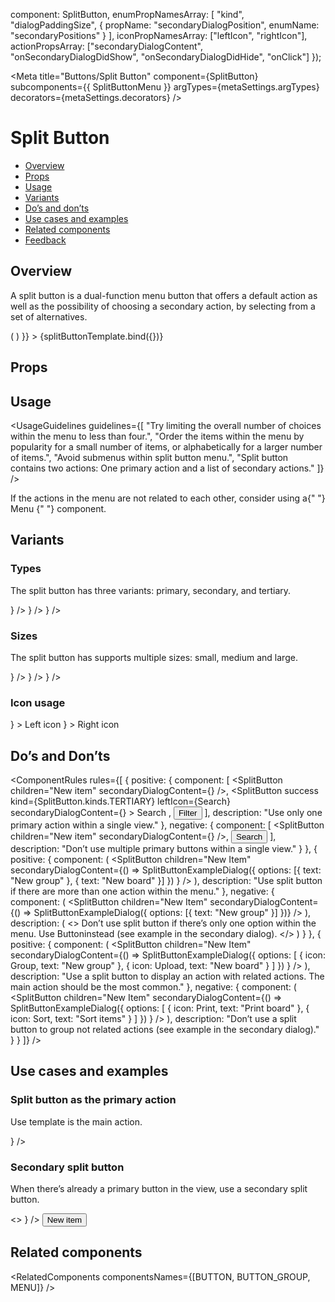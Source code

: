 
  component: SplitButton,
  enumPropNamesArray: [
    "kind",
    "dialogPaddingSize",
    {
      propName: "secondaryDialogPosition",
      enumName: "secondaryPositions"
    }
  ],
  iconPropNamesArray: ["leftIcon", "rightIcon"],
  actionPropsArray: ["secondaryDialogContent", "onSecondaryDialogDidShow", "onSecondaryDialogDidHide", "onClick"]
});

<Meta
  title="Buttons/Split Button"
  component={SplitButton}
  subcomponents={{ SplitButtonMenu }}
  argTypes={metaSettings.argTypes}
  decorators={metaSettings.decorators}
/>

<!--- Component template -->


<!--- Component documentation -->

# Split Button

- [Overview](#overview)
- [Props](#props)
- [Usage](#usage)
- [Variants](#variants)
- [Do’s and don’ts](#dos-and-donts)
- [Use cases and examples](#use-cases-and-examples)
- [Related components](#related-components)
- [Feedback](#feedback)

## Overview

A split button is a dual-function menu button that offers a default action as well as the possibility of choosing a secondary action, by selecting from a set of alternatives.

<Canvas>
  <Story
    name="Overview"
    args={{
      children: "Button",
      secondaryDialogContent: () => (
        <SplitButtonMenu id="split-menu">
          <MenuItem icon={Check} title="Hey" />
          <MenuItem icon={Announcement} title="There" />
        </SplitButtonMenu>
      )
    }}
  >
    {splitButtonTemplate.bind({})}
  </Story>
</Canvas>

## Props

<ArgsTable story="Overview" />

## Usage

<UsageGuidelines
  guidelines={[
    "Try limiting the overall number of choices within the menu to less than four.",
    "Order the items within the menu by popularity for a small number of items, or alphabetically for a larger number of items.",
    "Avoid submenus within split button menu.",
    "Split button contains two actions: One primary action and a list of secondary actions."
  ]}
/>

<Tip>
  If the actions in the menu are not related to each other, consider using a{" "}
  <Link href="/?path=/docs/navigation-menu--overview" size={Link.sizes.SMALL} withoutSpacing>
    Menu
  </Link>{" "}
  component.
</Tip>

## Variants

### Types

The split button has three variants: primary, secondary, and tertiary.

<Canvas>
  <Story name="Types">
    <SplitButton
      children="Primary"
      secondaryDialogContent={
        <SplitButtonMenu id="split-menu">
          <MenuItem icon={Check} title="Hey" />
          <MenuItem icon={Announcement} title="There" />
        </SplitButtonMenu>
      }
    />
    <SplitButton
      children="Secondary"
      kind={SplitButton.kinds.SECONDARY}
      secondaryDialogContent={
        <SplitButtonMenu id="split-menu">
          <MenuItem icon={Check} title="Hey" />
          <MenuItem icon={Announcement} title="There" />
        </SplitButtonMenu>
      }
    />
    <SplitButton
      children="Tertiary"
      kind={SplitButton.kinds.TERTIARY}
      secondaryDialogContent={
        <SplitButtonMenu id="split-menu">
          <MenuItem icon={Check} title="Hey" />
          <MenuItem icon={Announcement} title="There" />
        </SplitButtonMenu>
      }
    />
  </Story>
</Canvas>

### Sizes

The split button has supports multiple sizes: small, medium and large.

<Canvas>
  <Story name="Sizes">
    <SplitButton
      children="Small"
      size={SplitButton.sizes.SMALL}
      secondaryDialogContent={
        <SplitButtonMenu id="split-menu">
          <MenuItem icon={Check} title="Hey" />
          <MenuItem icon={Announcement} title="There" />
        </SplitButtonMenu>
      }
    />
    <SplitButton
      children="Medium"
      size={SplitButton.sizes.MEDIUM}
      secondaryDialogContent={
        <SplitButtonMenu id="split-menu">
          <MenuItem icon={Check} title="Hey" />
          <MenuItem icon={Announcement} title="There" />
        </SplitButtonMenu>
      }
    />
    <SplitButton
      children="Large"
      size={SplitButton.sizes.LARGE}
      secondaryDialogContent={
        <SplitButtonMenu id="split-menu">
          <MenuItem icon={Check} title="Hey" />
          <MenuItem icon={Announcement} title="There" />
        </SplitButtonMenu>
      }
    />
  </Story>
</Canvas>

### Icon usage

<Canvas>
  <Story name="Split button with icons">
    <SplitButton
      leftIcon={Add}
      secondaryDialogContent={
        <SplitButtonMenu id="split-menu">
          <MenuItem icon={Check} title="Hey" />
          <MenuItem icon={Announcement} title="There" />
        </SplitButtonMenu>
      }
    >
      Left icon
    </SplitButton>
    <SplitButton
      rightIcon={Add}
      secondaryDialogContent={
        <SplitButtonMenu id="split-menu">
          <MenuItem icon={Check} title="Hey" />
          <MenuItem icon={Announcement} title="There" />
        </SplitButtonMenu>
      }
    >
      Right icon
    </SplitButton>
  </Story>
</Canvas>

## Do’s and Don’ts

<ComponentRules
  rules={[
    {
      positive: {
        component: [
          <SplitButton children="New item" secondaryDialogContent={<SplitButtonExampleDialog />} />,
          <SplitButton
            success
            kind={SplitButton.kinds.TERTIARY}
            leftIcon={Search}
            secondaryDialogContent={<SplitButtonExampleDialog />}
          >
            Search
          </SplitButton>,
          <Button kind={Button.kinds.TERTIARY} leftIcon={Filter}>
            Filter
          </Button>
        ],
        description: "Use only one primary action within a single view."
      },
      negative: {
        component: [
          <SplitButton children="New item" secondaryDialogContent={<SplitButtonExampleDialog />} />,
          <Button>Search</Button>
        ],
        description: "Don’t use multiple primary buttons within a single view."
      }
    },
    {
      positive: {
        component: (
          <SplitButton
            children="New Item"
            secondaryDialogContent={() =>
              SplitButtonExampleDialog({ options: [{ text: "New group" }, { text: "New board" }] })
            }
          />
        ),
        description: "Use split button if there are more than one action within the menu."
      },
      negative: {
        component: (
          <SplitButton
            children="New Item"
            secondaryDialogContent={() => SplitButtonExampleDialog({ options: [{ text: "New group" }] })}
          />
        ),
        description: (
          <>
            Don’t use split button if there’s only one option within the menu. Use
            <Link href="/?path=/docs/buttons-button--overview">Button</Link>instead (see example in the secondary dialog).
          </>
        )
      }
    },
    {
      positive: {
        component: (
          <SplitButton
            children="New Item"
            secondaryDialogContent={() =>
              SplitButtonExampleDialog({
                options: [
                  { icon: Group, text: "New group" },
                  { icon: Upload, text: "New board" }
                ]
              })
            }
          />
        ),
        description:
          "Use a split button to display an action with related actions. The main action should be the most common."
      },
      negative: {
        component: (
          <SplitButton
            children="New Item"
            secondaryDialogContent={() =>
              SplitButtonExampleDialog({
                options: [
                  { icon: Print, text: "Print board" },
                  { icon: Sort, text: "Sort items" }
                ]
              })
            }
          />
        ),
        description: "Don’t use a split button to group not related actions (see example in the secondary dialog)."
      }
    }
  ]}
/>

## Use cases and examples

### Split button as the primary action

Use template is the main action.

<Canvas>
  <Story name="Split button as the primary action">
    <SplitButton
      children="Use template"
      secondaryPositions={SplitButton.secondaryPositions.BOTTOM_END}
      secondaryDialogContent={
        <SplitButtonMenu id="split-menu">
          <MenuItem icon={Download} title="Import template" />
          <MenuItem icon={Upload} title="Export template" />
        </SplitButtonMenu>
      }
    />
  </Story>
</Canvas>

### Secondary split button

When there’s already a primary button in the view, use a secondary split button.

<Canvas>
  <Story name="Secondary split button">
    <>
      <SplitButton
        children="Export to CSV"
        kind={SplitButton.kinds.SECONDARY}
        secondaryPositions={SplitButton.secondaryPositions.BOTTOM_MIDDLE}
        secondaryDialogContent={
          <SplitButtonMenu id="split-menu">
            <MenuItem title="Export to PDF" />
            <MenuItem title="Export to DOCX" />
            <MenuItem title="Export to Excel" />
          </SplitButtonMenu>
        }
      />
      <Button>New item</Button>
    </>
  </Story>
</Canvas>

## Related components

<RelatedComponents componentsNames={[BUTTON, BUTTON_GROUP, MENU]} />
